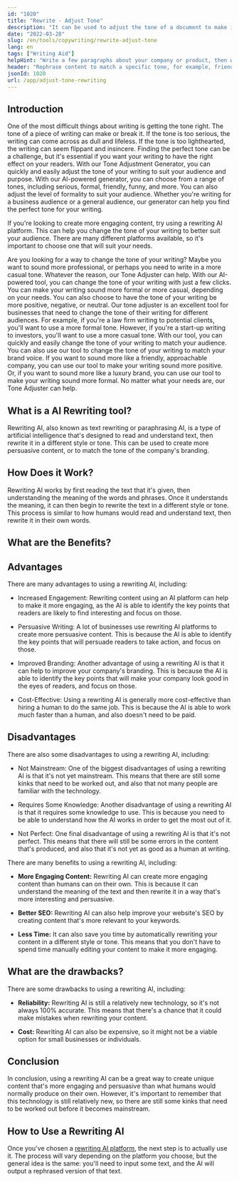 ```yaml
---
id: "1020"
title: "Rewrite - Adjust Tone"
description: "It can be used to adjust the tone of a document to make it more persuasive or to match the tone of the company's branding."
date: "2022-03-28"
slug: /en/tools/copywriting/rewrite-adjust-tone
lang: en
tags: ["Writing Aid"]
helpHint: "Write a few paragraphs about your company or product, then we'll write about it in a different tone and voice."
header: "Rephrase content to match a specific tone, for example, friendly or persuasive."
jsonId: 1020
url: /app/adjust-tone-rewriting
---
```


## Introduction

One of the most difficult things about writing is getting the tone right. The tone of a piece of writing can make or break it. If the tone is too serious, the writing can come across as dull and lifeless. If the tone is too lighthearted, the writing can seem flippant and insincere. Finding the perfect tone can be a challenge, but it's essential if you want your writing to have the right effect on your readers. With our Tone Adjustment Generator, you can quickly and easily adjust the tone of your writing to suit your audience and purpose. With our AI-powered generator, you can choose from a range of tones, including serious, formal, friendly, funny, and more. You can also adjust the level of formality to suit your audience. Whether you're writing for a business audience or a general audience, our generator can help you find the perfect tone for your writing.

If you're looking to create more engaging content, try using a rewriting AI platform. This can help you change the tone of your writing to better suit your audience. There are many different platforms available, so it's important to choose one that will suit your needs.

Are you looking for a way to change the tone of your writing? Maybe you want to sound more professional, or perhaps you need to write in a more casual tone. Whatever the reason, our Tone Adjuster can help. With our AI-powered tool, you can change the tone of your writing with just a few clicks. You can make your writing sound more formal or more casual, depending on your needs. You can also choose to have the tone of your writing be more positive, negative, or neutral. Our tone adjuster is an excellent tool for businesses that need to change the tone of their writing for different audiences. For example, if you're a law firm writing to potential clients, you'll want to use a more formal tone. However, if you're a start-up writing to investors, you'll want to use a more casual tone. With our tool, you can quickly and easily change the tone of your writing to match your audience. You can also use our tool to change the tone of your writing to match your brand voice. If you want to sound more like a friendly, approachable company, you can use our tool to make your writing sound more positive. Or, if you want to sound more like a luxury brand, you can use our tool to make your writing sound more formal. No matter what your needs are, our Tone Adjuster can help.

## What is a AI Rewriting tool?

Rewriting AI, also known as text rewriting or paraphrasing AI, is a type of artificial intelligence that's designed to read and understand text, then rewrite it in a different style or tone. This can be used to create more persuasive content, or to match the tone of the company's branding.

## How Does it Work?

Rewriting AI works by first reading the text that it's given, then understanding the meaning of the words and phrases. Once it understands the meaning, it can then begin to rewrite the text in a different style or tone. This process is similar to how humans would read and understand text, then rewrite it in their own words.

## What are the Benefits?

## Advantages

There are many advantages to using a rewriting AI, including:

- Increased Engagement: Rewriting content using an AI platform can help to make it more engaging, as the AI is able to identify the key points that readers are likely to find interesting and focus on those.

- Persuasive Writing: A lot of businesses use rewriting AI platforms to create more persuasive content. This is because the AI is able to identify the key points that will persuade readers to take action, and focus on those.

- Improved Branding: Another advantage of using a rewriting AI is that it can help to improve your company's branding. This is because the AI is able to identify the key points that will make your company look good in the eyes of readers, and focus on those.

- Cost-Effective: Using a rewriting AI is generally more cost-effective than hiring a human to do the same job. This is because the AI is able to work much faster than a human, and also doesn't need to be paid.

## Disadvantages

There are also some disadvantages to using a rewriting AI, including:

- Not Mainstream: One of the biggest disadvantages of using a rewriting AI is that it's not yet mainstream. This means that there are still some kinks that need to be worked out, and also that not many people are familiar with the technology.

- Requires Some Knowledge: Another disadvantage of using a rewriting AI is that it requires some knowledge to use. This is because you need to be able to understand how the AI works in order to get the most out of it.

- Not Perfect: One final disadvantage of using a rewriting AI is that it's not perfect. This means that there will still be some errors in the content that's produced, and also that it's not yet as good as a human at writing.

There are many benefits to using a rewriting AI, including:

- **More Engaging Content:** Rewriting AI can create more engaging content than humans can on their own. This is because it can understand the meaning of the text and then rewrite it in a way that's more interesting and persuasive.

- **Better SEO:** Rewriting AI can also help improve your website's SEO by creating content that's more relevant to your keywords.

- **Less Time:** It can also save you time by automatically rewriting your content in a different style or tone. This means that you don't have to spend time manually editing your content to make it more engaging.

## What are the drawbacks?

There are some drawbacks to using a rewriting AI, including:

- **Reliability:** Rewriting AI is still a relatively new technology, so it's not always 100% accurate. This means that there's a chance that it could make mistakes when rewriting your content.

- **Cost:** Rewriting AI can also be expensive, so it might not be a viable option for small businesses or individuals.

## Conclusion

In conclusion, using a rewriting AI can be a great way to create unique content that's more engaging and persuasive than what humans would normally produce on their own. However, it's important to remember that this technology is still relatively new, so there are still some kinks that need to be worked out before it becomes mainstream.

## How to Use a Rewriting AI

Once you've chosen a [rewriting AI platform]('/app/adjust-tone-rewriting'), the next step is to actually use it. The process will vary depending on the platform you choose, but the general idea is the same: you'll need to input some text, and the AI will output a rephrased version of that text.
